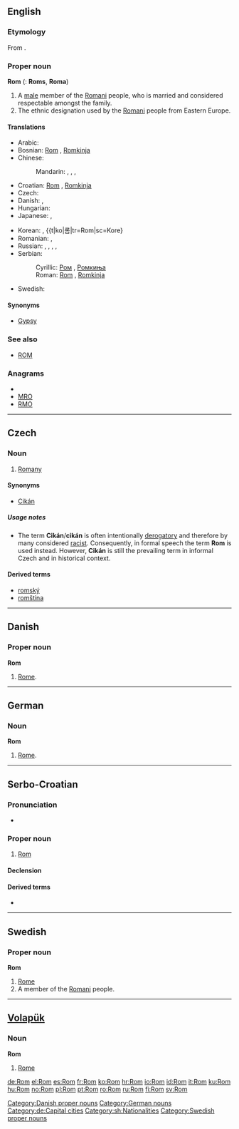 {{also|rom|ROM|Rom.|rơm|Róm|room}}
==English==

===Etymology===
From {{etyl|rom}} {{term|Rom|lang=rom}}.

===Proper noun===
'''Rom''' {{m}} {{s}} ({{p}}: '''Roms''', '''Roma''')

# A [[male]] member of the [[Romani]] people, who is married and considered respectable amongst the family.
# The ethnic designation used by the [[Romani]] people from Eastern Europe.

====Translations====
{{trans-top|a member of the Romani people}}
* Arabic: {{t|ar|غجر|m|tr=ghájar|sc=Arab}}
* Bosnian: [[Rom#Bosnian|Rom]] {{m}}, [[Romkinja#Bosnian|Romkinja]] {{f}}
* Chinese:
*: Mandarin: {{t|zh|吉普賽人|sc=Hani}},  {{t|zh|吉普赛人|tr=Jípǔsài-rén|sc=Hani}},  {{t|zh|羅姆人|sc=Hani}},  {{t|zh|罗姆人|tr=Luómǔ-rén|sc=Hani}}
* Croatian: [[Rom#Croatian|Rom]] {{m}}, [[Romkinja#Croatian|Romkinja]] {{f}}
* Czech: {{t-|cs|Rom|m}}
* Danish: {{t-|da|roma|c}},  {{t-|da|romani|c}}
* Hungarian: {{t+|hu|roma}}
* Japanese: {{t|ja|ジプシー|tr=Jipushī|sc=Jpan}},  {{t|ja|ロマ|tr=Roma|sc=Jpan}}
{{trans-mid}}
* Korean: {{t|ko|집시|tr=Jipsi|sc=Kore}},  {{t|ko|롬|tr=Rom|sc=Kore}
* Romanian: {{t|ro|rom|m}}, {{t|ro|ţigan|m}}
* Russian: {{t+|ru|цыган|m|tr=cygán}}, {{t-|ru|цыганка|f|tr=cygánka}},  {{t|ru|рома|m|f|tr=róma|sc=Cyrl}} {{indeclinable}},  {{t|ru|ромал|m|tr=romál|sc=Cyrl}},  {{t|ru|ромалка|f|tr=romálka|sc=Cyrl}}
* Serbian:
*: Cyrillic: [[Ром#Serbian|Ром]] {{m}}, [[Ромкиња#Serbian|Ромкиња]] {{f}}
*: Roman: [[Rom#Serbian|Rom]] {{m}}, [[Romkinja#Serbian|Romkinja]] {{f}}
* Swedish: {{t+|sv|Rom}}
{{trans-bottom}}

====Synonyms====
* [[Gypsy]]

===See also===
* [[ROM]]

===Anagrams===
* {{alphagram|[[MOR#English|MOR]]}} 
* [[MRO#English|MRO]]
* [[RMO#English|RMO]]

----

==Czech==

===Noun===
{{cs-noun|g=m}}

# {{sense|person}} [[Romany]]

====Synonyms====
* [[Cikán]]

=====Usage notes=====
* The term '''Cikán'''/'''cikán''' is often intentionally [[derogatory]] and therefore by many considered [[racist]]. Consequently, in formal speech the term '''Rom''' is used instead. However, '''Cikán''' is still the prevailing term in informal Czech and in historical context.

====Derived terms====
* [[romský]]
* [[romština]]

----

==Danish==

===Proper noun===
'''Rom'''

# [[Rome]].

[[Category:Danish proper nouns]]

----

==German==

===Noun===
'''Rom'''

# [[Rome]].

[[Category:German nouns]]
[[Category:de:Capital cities]]

----

==Serbo-Croatian==

===Pronunciation===
* {{IPA|/rôːm/|lang=sh}}

===Proper noun===
{{sh-proper-noun|g=m|head=Rȏm|r|Ром|Ро̑м}}

# [[#English|Rom]]

====Declension====
{{sh-decl-noun
|Rom|Romi
|Roma|Roma
|Romu|Romima
|Roma|Rome
|Rome|Romi
|Romu|Romima
|Romom|Romima
}}

====Derived terms====
* {{l|sh|Romkinja|Rȍmkinja}}

[[Category:sh:Nationalities]]

----

==Swedish==

===Proper noun===
'''Rom'''

# [[Rome]]
# A member of the [[Romani]] people.

[[Category:Swedish proper nouns]]

----

==[[Volapük]]==

===Noun===
'''Rom'''

# [[Rome]]

[[de:Rom]]
[[el:Rom]]
[[es:Rom]]
[[fr:Rom]]
[[ko:Rom]]
[[hr:Rom]]
[[io:Rom]]
[[id:Rom]]
[[it:Rom]]
[[ku:Rom]]
[[hu:Rom]]
[[no:Rom]]
[[pl:Rom]]
[[pt:Rom]]
[[ro:Rom]]
[[ru:Rom]]
[[fi:Rom]]
[[sv:Rom]]